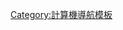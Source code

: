 {{Navbox
|name  = Data Exchange
|title = [[数据交换]]格式
|listclass = hlist

|group1 = [[人類可讀介質|人类可读]]的格式
|list1  =
* [[Atom (標準)|Atom]]
* [[XML]]
* [[YAML]]
* [[JSON]]
* [[資源描述框架]]（RDF）
* [[REBOL]]
* [[RSS]]
* [[网络本体语言]]（OWL）
* [[属性列表]] (Property List)
* [[TOML]]

|group2 = [[二进制]]格式
|list2  =
* {{tsl|en|Action Message Format|AMF}}
* [[ASN.1]]
* [[Apache Avro|Avro]]
* [[Base64]]
* [[BSON]]
* {{tsl|en|CBOR}}
* {{tsl|en|FlatBuffers}}
* [[MessagePack]]
* [[Protocol Buffers]]
* [[Thrift]]
* {{tsl|en|Smile (data interchange format)||Smile}}
* [[外部数据表示法|XDR]]

}}<noinclude>
{{collapsible option}}
[[Category:計算機導航模板]]
</noinclude>
